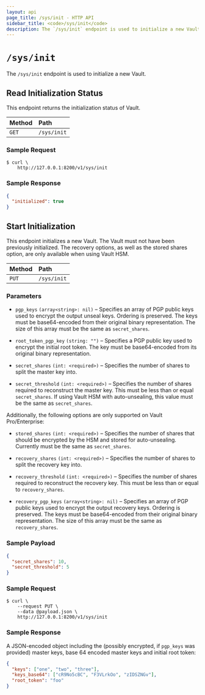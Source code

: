 ```yaml
---
layout: api
page_title: /sys/init - HTTP API
sidebar_title: <code>/sys/init</code>
description: The `/sys/init` endpoint is used to initialize a new Vault.
---
```


# `/sys/init`

The `/sys/init` endpoint is used to initialize a new Vault.

## Read Initialization Status

This endpoint returns the initialization status of Vault.

| Method | Path        |
| :----- | :---------- |
| `GET`  | `/sys/init` |

### Sample Request

```
$ curl \
    http://127.0.0.1:8200/v1/sys/init
```

### Sample Response

```json
{
  "initialized": true
}
```

## Start Initialization

This endpoint initializes a new Vault. The Vault must not have been previously
initialized. The recovery options, as well as the stored shares option, are only
available when using Vault HSM.

| Method | Path        |
| :----- | :---------- |
| `PUT`  | `/sys/init` |

### Parameters

- `pgp_keys` `(array<string>: nil)` – Specifies an array of PGP public keys used
  to encrypt the output unseal keys. Ordering is preserved. The keys must be
  base64-encoded from their original binary representation. The size of this
  array must be the same as `secret_shares`.

- `root_token_pgp_key` `(string: "")` – Specifies a PGP public key used to
  encrypt the initial root token. The key must be base64-encoded from its
  original binary representation.

- `secret_shares` `(int: <required>)` – Specifies the number of shares to
  split the master key into.

- `secret_threshold` `(int: <required>)` – Specifies the number of shares
  required to reconstruct the master key. This must be less than or equal
  `secret_shares`. If using Vault HSM with auto-unsealing, this value must be
  the same as `secret_shares`.

Additionally, the following options are only supported on Vault Pro/Enterprise:

- `stored_shares` `(int: <required>)` – Specifies the number of shares that
  should be encrypted by the HSM and stored for auto-unsealing. Currently must
  be the same as `secret_shares`.

- `recovery_shares` `(int: <required>)` – Specifies the number of shares to
  split the recovery key into.

- `recovery_threshold` `(int: <required>)` – Specifies the number of shares
  required to reconstruct the recovery key. This must be less than or equal to
  `recovery_shares`.

- `recovery_pgp_keys` `(array<string>: nil)` – Specifies an array of PGP public
  keys used to encrypt the output recovery keys. Ordering is preserved. The keys
  must be base64-encoded from their original binary representation. The size of
  this array must be the same as `recovery_shares`.

### Sample Payload

```json
{
  "secret_shares": 10,
  "secret_threshold": 5
}
```

### Sample Request

```
$ curl \
    --request PUT \
    --data @payload.json \
    http://127.0.0.1:8200/v1/sys/init
```

### Sample Response

A JSON-encoded object including the (possibly encrypted, if `pgp_keys` was
provided) master keys, base 64 encoded master keys and initial root token:

```json
{
  "keys": ["one", "two", "three"],
  "keys_base64": ["cR9No5cBC", "F3VLrkOo", "zIDSZNGv"],
  "root_token": "foo"
}
```
